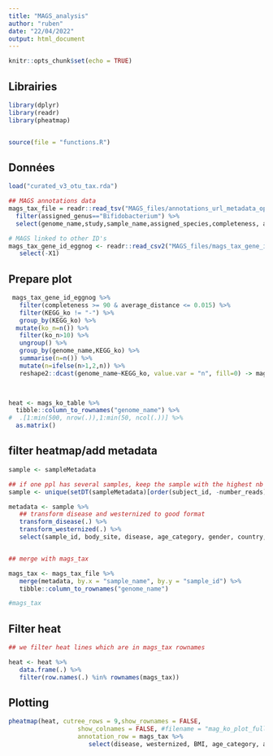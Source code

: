 ```yaml
---
title: "MAGS_analysis"
author: "ruben"
date: "22/04/2022"
output: html_document
---
```


```r
knitr::opts_chunk$set(echo = TRUE)
```


## Librairies

```r

library(dplyr)
library(readr)
library(pheatmap)


source(file = "functions.R")

```

## Données

```r

load("curated_v3_otu_tax.rda")

## MAGS annotations data
mags_tax_file = readr::read_tsv("MAGS_files/annotations_url_metadata_opendata.tsv") %>%
  filter(assigned_genus=="Bifidobacterium") %>%
  select(genome_name,study,sample_name,assigned_species,completeness, average_distance)

# MAGS linked to other ID's
mags_tax_gene_id_eggnog <- readr::read_csv2("MAGS_files/mags_tax_gene_id_eggnog.csv") %>%
   select(-X1)

```


## Prepare plot

```r


 mags_tax_gene_id_eggnog %>%
   filter(completeness >= 90 & average_distance <= 0.015) %>%
   filter(KEGG_ko != "-") %>%
   group_by(KEGG_ko) %>%
  mutate(ko_n=n()) %>%
   filter(ko_n>10) %>%
   ungroup() %>%
   group_by(genome_name,KEGG_ko) %>%
   summarise(n=n()) %>%
   mutate(n=ifelse(n>1,2,n)) %>%
   reshape2::dcast(genome_name~KEGG_ko, value.var = "n", fill=0) -> mags_ko_table

   

heat <- mags_ko_table %>%
  tibble::column_to_rownames("genome_name") %>%
#  .[1:min(500, nrow(.)),1:min(50, ncol(.))] %>%
  as.matrix()

```

## filter heatmap/add metadata

```r

sample <- sampleMetadata

## if one ppl has several samples, keep the sample with the highest nb of reads
sample <- unique(setDT(sampleMetadata)[order(subject_id, -number_reads)], by = "subject_id")

metadata <- sample %>%
   ## transform disease and westernized to good format
   transform_disease(.) %>%
   transform_westernized(.) %>%
   select(sample_id, body_site, disease, age_category, gender, country, westernized, BMI, antibiotics_current_use)


## merge with mags_tax

mags_tax <- mags_tax_file %>%
   merge(metadata, by.x = "sample_name", by.y = "sample_id") %>%
   tibble::column_to_rownames("genome_name")

#mags_tax

```

## Filter heat

```r

## we filter heat lines which are in mags_tax rownames

heat <- heat %>%
   data.frame(.) %>%
   filter(row.names(.) %in% rownames(mags_tax))

```


## Plotting

```r

pheatmap(heat, cutree_rows = 9,show_rownames = FALSE,
                   show_colnames = FALSE, #filename = "mag_ko_plot_full.pdf" ,
                   annotation_row = mags_tax %>%
                      select(disease, westernized, BMI, age_category, assigned_species))

```